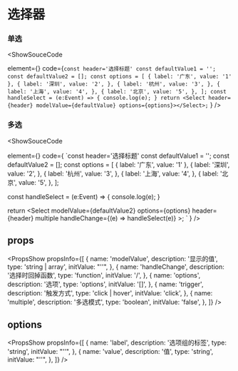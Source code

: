 
# 选择器

### 单选

<ShowSouceCode

element={<RadioSelect />}
code={`const header='选择标题'
const defaultValue1 = '';
const defaultValue2 = [];
const options = [
{
label: '广东',
value: '1'
},
{
label: '深圳',
value: '2',
},
{
label: '杭州',
value: '3',
},
{
label: '上海',
value: '4',
},
{
label: '北京',
value: '5',
},
];
  const handleSelect = (e:Event) => {
    console.log(e);
  }
return <Select header={header} modelValue={defaultValue} options={options}></Select>;` } />

### 多选

<ShowSouceCode

element={<MultipleSelect />}
code={
`const header='选择标题'
const defaultValue1 = '';
const defaultValue2 = [];
const options = [
{
label: '广东',
value: '1'
},
{
label: '深圳',
value: '2',
},
{
label: '杭州',
value: '3',
},
{
label: '上海',
value: '4',
},
{
label: '北京',
value: '5',
},
];

const handleSelect = (e:Event) => {
console.log(e);
}

return <Select
modelValue={defaultValue2}
options={options}
header={header}
multiple
handleChange={(e) => handleSelect(e)} ></Select>;
` } />

## props

<PropsShow
  propsInfo={[
    {
      name: 'modelValue',
      description: '显示的值',
      type: 'string | array',
      initValue: "''",
    },
    {
      name: 'handleChange',
      description: '选择时回掉函数',
      type: 'function',
      initValue: '/',
    },
    {
      name: 'options',
      description: '选项',
      type: 'options',
      initValue: '[]',
    },
    {
      name: 'trigger',
      description: '触发方式',
      type: 'click | hover',
      initValue: 'click',
    },
    {
      name: 'multiple',
      description: '多选模式',
      type: 'boolean',
      initValue: 'false',
    },
  ]}
/>

## options

<PropsShow
  propsInfo={[
    {
      name: 'label',
      description: '选项组的标签',
      type: 'string',
      initValue: "''",
    },
    {
      name: 'value',
      description: '值',
      type: 'string',
      initValue: "''",
    },
  ]}
/>
